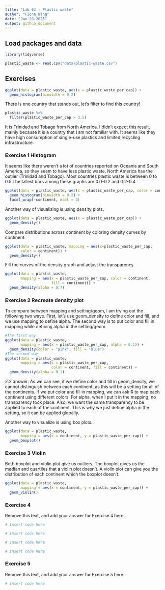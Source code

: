 ```yaml
---
title: "Lab 02 - Plastic waste"
author: "Fiona Wang"
date: "Jan-28-2025"
output: github_document
---
```


## Load packages and data

```r
library(tidyverse) 
```

```r
plastic_waste <- read.csv("data/plastic-waste.csv")
```

## Exercises

```r
ggplot(data = plastic_waste, aes(x = plastic_waste_per_cap)) + 
  geom_histogram(binwidth = 0.2)
```

There is one country that stands out, let's filter to find this country!

```r
plastic_waste %>%
  filter(plastic_waste_per_cap > 3.5)
```

It is Trinidad and Tobago from North America. I didn't expect this result, mainly because it is a country that I am not familiar with. It seems like they have high consumption of single-use plastics and limited recycling infrastructure.  

### Exercise 1 Histogram

It seems like there weren't a lot of countries reported on Oceania and South America, so they seem to have less plastic waste. North America has the outlier (Trinidad and Tobago). Most countries plastic waste is between 0 to 0.5.The tallest bars among these graphs are 0.0-0.2 and 0.2-0.4.

```r
ggplot(data = plastic_waste, aes(x = plastic_waste_per_cap, color = continent)) + 
  geom_histogram(binwidth = 0.2) + 
  facet_wrap(~continent, ncol = 3)
```

Another way of visualizing is using density plots. 
```r
ggplot(data = plastic_waste, aes(x = plastic_waste_per_cap)) + 
  geom_density()
```

Compare distributions across continent by coloring density curves by continent.
```r
ggplot(data = plastic_waste, mapping = aes(x=plastic_waste_per_cap, 
       color = continent)) +
  geom_density()
```

Fill the curves of the density graph and adjust the transparency.
```r
ggplot(data = plastic_waste, 
       mapping = aes(x = plastic_waste_per_cap, color = continent,
                     fill = continent)) + 
  geom_density(alpha = 0.7)
```

### Exercise 2 Recreate density plot
To compare between mapping and setting/geom, I am trying out the following two ways. First, let's use geom_density to define color and fill, and we use mapping to define alpha. The second way is to put color and fill in mapping while defining alpha in the setting/geom.
```r
#The first way
ggplot(data = plastic_waste, 
       mapping = aes(x = plastic_waste_per_cap, alpha = 0.1)) + 
  geom_density(color = "pink", fill = "blue")
#The second way
ggplot(data = plastic_waste, 
       mapping = aes(x = plastic_waste_per_cap, 
                     color = continent, fill = continent)) +
  geom_density(alpha = 0.1)
```

2.2 answer: As we can see, if we define color and fill in geom_density, we cannot distinguish between each continent, as this will be a setting for all of the continents. If we put color and fill in mapping, we can ask R to map each continent using different colors. For alpha, when I put it in the mapping, no transparency took place. Also, we want the same transparency to be applied to each of the continent. This is why we just define alpha in the setting, so it can be applied globally.  

Another way to visualize is using box plots.
```r
ggplot(data = plastic_waste,
       mapping = aes(x = continent, y = plastic_waste_per_cap)) +
  geom_boxplot()
```

### Exercise 3 Violin 

Both boxplot and violin plot give us outliers. The boxplot gives us the median and quartiles that a violin plot doesn't. A violin plot can give you the distribution of each continent which the boxplot doesn't. 

```r
ggplot(data = plastic_waste,
       mapping = aes(x = continent, y = plastic_waste_per_cap)) +
  geom_violin()
```

### Exercise 4

Remove this text, and add your answer for Exercise 4 here.

```r
# insert code here
```

```r
# insert code here
```

```r
# insert code here
```

```r
# insert code here
```

### Exercise 5

Remove this text, and add your answer for Exercise 5 here.

```r
# insert code here
```


